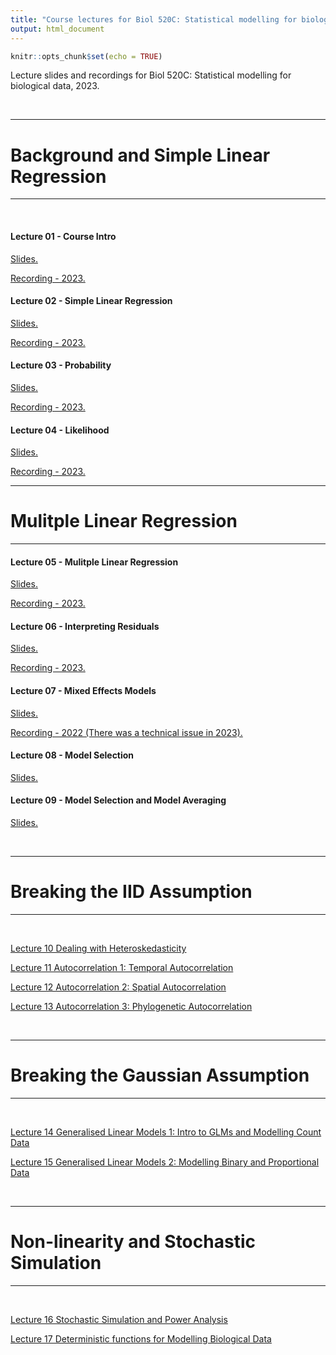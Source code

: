 ```yaml
---
title: "Course lectures for Biol 520C: Statistical modelling for biological data"
output: html_document
---
```

  
  ```r
knitr::opts_chunk$set(echo = TRUE)
```

Lecture slides and recordings for Biol 520C: Statistical modelling for biological data, 2023.

<br />

***
# Background and Simple Linear Regression
***
<br />

#### Lecture 01 - Course Intro

<a href="Lectures/Course_Intro.pdf" target="_blank">Slides.</a>

<a href="https://ubc.zoom.us/rec/share/LhYPK9kO0J2msQ_o4AOuCYj5Uqlmj58nvCn0BiRGaRI1ZD1SOcEG3Dyu3aBNuJA6.Ub0iqzTk___JOq76" target="_blank">Recording - 2023.</a>

#### Lecture 02 - Simple Linear Regression

<a href="Lectures/02_Regression.pdf" target="_blank">Slides.</a>

<a href="https://ubc.zoom.us/rec/share/bFo0zeOrw1kNqdHZz7cthoyeez1Iv1eqRpomtTQEn2HbechNlTCkIAH_zOAXuqXG.kq-f3DNJrsgDUlIQ?startTime=1673625942000" target="_blank">Recording - 2023.</a>

#### Lecture 03 - Probability

<a href="Lectures/03_Probability.pdf" target="_blank">Slides.</a>

<a href="https://ubc.zoom.us/rec/share/HJqt-WkM4sQnfR79YrWxfxNoZO9_GpWQnSu1G73yc7JvoCHOeaYaQrta16eLxkHU.nbpvWrU5avB-dQXz" target="_blank">Recording - 2023.</a>


#### Lecture 04 - Likelihood

<a href="Lectures/04_Likelihood.pdf" target="_blank">Slides. </a>

<a href="https://ubc.zoom.us/rec/share/XuV_dXMZ38hwfNr06jNqP3Io8PAW76J2Cbxqi0vxQIWz700QwvvnFON4UQL0Bi47.q8FpHpXRReF4-Hyt" target="_blank">Recording - 2023.</a>


***
# Mulitple Linear Regression
***

#### Lecture 05 - Mulitple Linear Regression

<a href="Lectures/05_Multiple_Linear_Regression.pdf" target="_blank">Slides. </a>

<a href="https://ubc.zoom.us/rec/share/aXsD4vfEv-I8RGgnECHoIh-pvy_niveq2YquHuMaphZIozSMSPc7AYTHQ6EAMV5-.jkxdJtyeTWbVJNSA" target="_blank">Recording - 2023.</a>

#### Lecture 06 - Interpreting Residuals

<a href="Lectures/06_Residuals.pdf" target="_blank">Slides. </a>

<a href="https://ubc.zoom.us/rec/share/vEduJeGqKx6H-ZOW4RwzPop92Mhkmx5JO7EpwyOvaKpJ-u8-vPmcU01Ll7MQXsYw.zYMcWrFgF_960Q8m" target="_blank">Recording - 2023.</a>


#### Lecture 07 - Mixed Effects Models

<a href="Lectures/07_Mixed_Models.pdf" target="_blank">Slides. </a>

<a href="https://ubc.zoom.us/rec/share/m4wkZJoUxftCtobAI_mU7uvzhIIpobShuq7W3CUPtCEuIYy-fCquMK9_sTpSQUy_.MYQ0xYm47YpZotzr" target="_blank">Recording - 2022 (There was a technical issue in 2023).</a> 


#### Lecture 08 - Model Selection

<a href="Lectures/08_Model_Selection.pdf" target="_blank">Slides. </a>


#### Lecture 09 - Model Selection and Model Averaging

<a href="Lectures/09_Model_Averaging.pdf" target="_blank">Slides. </a>

<br />

***
# Breaking the IID Assumption
***

<br />

<a href="Lectures/10_Heteroscedasticity.pdf" target="_blank">Lecture 10 Dealing with Heteroskedasticity </a>

<a href="Lectures/11_Autocorrelation_1.pdf" target="_blank">Lecture 11 Autocorrelation 1: Temporal Autocorrelation </a>

<a href="Lectures/12_Autocorrelation_2.pdf" target="_blank">Lecture 12 Autocorrelation 2: Spatial Autocorrelation </a>

<a href="Lectures/13_Autocorrelation_3.pdf" target="_blank">Lecture 13 Autocorrelation 3: Phylogenetic Autocorrelation </a>

<br />

***
# Breaking the Gaussian Assumption
***

<br />

<a href="Lectures/14_GLMs_1.pdf" target="_blank">Lecture 14 Generalised Linear Models 1: Intro to GLMs and Modelling Count Data </a>

<a href="Lectures/15_GLMs_2.pdf" target="_blank">Lecture 15 Generalised Linear Models 2: Modelling Binary and Proportional Data </a>

<br />

***
# Non-linearity and Stochastic Simulation
***

<br />

<a href="Lectures/16_Stochastic_Simulation.pdf" target="_blank">Lecture 16 Stochastic Simulation and Power Analysis </a>

<a href="Lectures/17_NonLinearity.pdf" target="_blank">Lecture 17 Deterministic functions for Modelling Biological Data </a>

